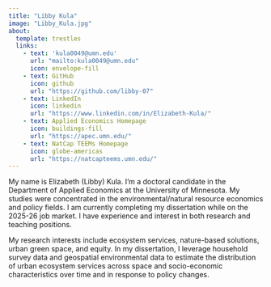 ```yaml
---
title: "Libby Kula"
image: "Libby_Kula.jpg"
about:
  template: trestles
  links:
    - text: 'kula0049@umn.edu'
      url: "mailto:kula0049@umn.edu"
      icon: envelope-fill
    - text: GitHub
      icon: github
      url: "https://github.com/libby-07"
    - text: LinkedIn
      icon: linkedin
      url: "https://www.linkedin.com/in/Elizabeth-Kula/"
    - text: Applied Economics Homepage
      icon: buildings-fill
      url: "https://apec.umn.edu/"
    - text: NatCap TEEMs Homepage
      icon: globe-americas
      url: "https://natcapteems.umn.edu/"
---
```


My name is Elizabeth (Libby) Kula. I’m a doctoral candidate in the Department of Applied Economics at the University of Minnesota. My studies were concentrated in the environmental/natural resource economics and policy fields. I am currently completing my dissertation while on the 2025-26 job market. I have experience and interest in both research and teaching positions. 

My research interests include ecosystem services, nature-based solutions, urban green space, and equity. In my dissertation, I leverage household survey data and geospatial environmental data to estimate the distribution of urban ecosystem services across space and socio-economic characteristics over time and in response to policy changes.
